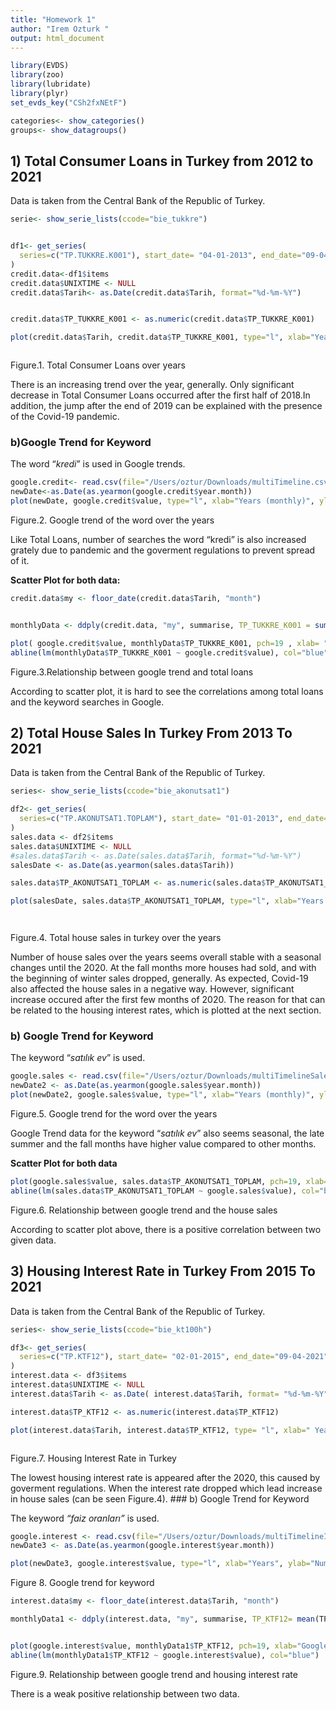 ```yaml
---
title: "Homework 1"
author: "Irem Ozturk "
output: html_document
---
```


```r
library(EVDS)
library(zoo)
library(lubridate)
library(plyr)
set_evds_key("CSh2fxNEtF")

categories<- show_categories()
groups<- show_datagroups()
```

## 1) Total Consumer Loans in Turkey from 2012 to 2021

Data is taken from the Central Bank of the Republic of Turkey. 

```r

serie<- show_serie_lists(ccode="bie_tukkre")


df1<- get_series(
  series=c("TP.TUKKRE.K001"), start_date= "04-01-2013", end_date="09-04-2021"
)
credit.data<-df1$items
credit.data$UNIXTIME <- NULL
credit.data$Tarih<- as.Date(credit.data$Tarih, format="%d-%m-%Y")


credit.data$TP_TUKKRE_K001 <- as.numeric(credit.data$TP_TUKKRE_K001)

plot(credit.data$Tarih, credit.data$TP_TUKKRE_K001, type="l", xlab="Years(weekly)", ylab="Credits", main="Total Consumer Loans "  )



```

Figure.1. Total Consumer Loans over years

There is an increasing trend over the year, generally. Only significant decrease in Total Consumer Loans occurred after the first half of 2018.In addition, the jump after the end of 2019 can be explained with the presence of the Covid-19 pandemic.

### b)Google Trend for Keyword


The word "_kredi_" is used in Google trends.


```r
google.credit<- read.csv(file="/Users/oztur/Downloads/multiTimeline.csv", header=TRUE, sep=";")
newDate<-as.Date(as.yearmon(google.credit$year.month))
plot(newDate, google.credit$value, type="l", xlab="Years (monthly)", ylab="Number of Searches", main="Google Trend 'kredi'")


```

Figure.2. Google trend of the word over the years

Like Total Loans, number of searches the word "kredi" is also increased grately due to pandemic and the goverment regulations to prevent spread of it.

**Scatter Plot for both data:**


```r

credit.data$my <- floor_date(credit.data$Tarih, "month")


monthlyData <- ddply(credit.data, "my", summarise, TP_TUKKRE_K001 = sum(TP_TUKKRE_K001) )

plot( google.credit$value, monthlyData$TP_TUKKRE_K001, pch=19 , xlab= "Google Searches", ylab= "Monthly Loans", main= " Loans-Google Trend")
abline(lm(monthlyData$TP_TUKKRE_K001 ~ google.credit$value), col="blue")
```

Figure.3.Relationship between google trend and total loans

According to scatter plot, it is hard to see the correlations among total loans and the keyword searches in Google.


## 2) Total House Sales In Turkey From 2013 To 2021

Data is taken from the Central Bank of the Republic of Turkey. 


```r
series<- show_serie_lists(ccode="bie_akonutsat1")

df2<- get_series(
  series=c("TP.AKONUTSAT1.TOPLAM"), start_date= "01-01-2013", end_date="01-01-2021"
)
sales.data <- df2$items
sales.data$UNIXTIME <- NULL
#sales.data$Tarih <- as.Date(sales.data$Tarih, format="%d-%m-%Y")
salesDate <- as.Date(as.yearmon(sales.data$Tarih))

sales.data$TP_AKONUTSAT1_TOPLAM <- as.numeric(sales.data$TP_AKONUTSAT1_TOPLAM)

plot(salesDate, sales.data$TP_AKONUTSAT1_TOPLAM, type="l", xlab="Years (monthly)", ylab="Number of Sales", main="Total House Sales In Turkey")




```

Figure.4. Total house sales in turkey over the years

Number of house sales over the years seems overall stable with a seasonal changes until the 2020. At the fall months more houses had sold, and with the beginning of winter sales dropped, generally. As expected, Covid-19 also affected the house sales in a negative way. However, significant increase occured after the first few months of 2020. The reason for that can be related to the housing interest rates, which is plotted at the next section.


### b) Google Trend for Keyword

The keyword "_satılık ev_" is used.


```r

google.sales <- read.csv(file="/Users/oztur/Downloads/multiTimelineSales.csv", header=TRUE, sep=";")
newDate2 <- as.Date(as.yearmon(google.sales$year.month))
plot(newDate2, google.sales$value, type="l", xlab="Years (monthly)", ylab="Number of Searches", main="Google Trend 'satılık ev'")

```

Figure.5. Google trend for the word over the years

Google Trend data for the keyword "_satılık ev_" also seems seasonal, the late summer and the fall months have higher value compared to other months.

**Scatter Plot for both data**


```r
plot(google.sales$value, sales.data$TP_AKONUTSAT1_TOPLAM, pch=19, xlab="Google Searches", ylab="House Sales", main=" House Sales- Google Trend")
abline(lm(sales.data$TP_AKONUTSAT1_TOPLAM ~ google.sales$value), col="blue")
```


Figure.6. Relationship between google trend and the house sales

According to scatter plot above, there is a positive correlation between two given data.


## 3) Housing Interest Rate in Turkey From 2015 To 2021
Data is taken from the Central Bank of the Republic of Turkey.

```r

series<- show_serie_lists(ccode="bie_kt100h")

df3<- get_series(
  series=c("TP.KTF12"), start_date= "02-01-2015", end_date="09-04-2021"
)
interest.data <- df3$items
interest.data$UNIXTIME <- NULL
interest.data$Tarih <- as.Date( interest.data$Tarih, format= "%d-%m-%Y")

interest.data$TP_KTF12 <- as.numeric(interest.data$TP_KTF12)

plot(interest.data$Tarih, interest.data$TP_KTF12, type= "l", xlab=" Years", ylab= "Interest Rate", main= "Housing Interest Rate in Turkey")



```

Figure.7. Housing Interest Rate in Turkey 


The lowest housing interest rate is appeared after the 2020, this caused by goverment regulations. When the interest rate dropped which lead increase in house sales (can be seen Figure.4).
### b) Google Trend for Keyword

The keyword _"faiz oranları"_ is used.


```r
google.interest <- read.csv(file="/Users/oztur/Downloads/multiTimelineInterest.csv", header=TRUE, sep=";")
newDate3 <- as.Date(as.yearmon(google.interest$year.month))

plot(newDate3, google.interest$value, type="l", xlab="Years", ylab="Number of Searches", main="Google Trend 'faiz oranları'")


```

Figure 8. Google trend for keyword


```r
interest.data$my <- floor_date(interest.data$Tarih, "month")

monthlyData1 <- ddply(interest.data, "my", summarise, TP_KTF12= mean(TP_KTF12))


plot(google.interest$value, monthlyData1$TP_KTF12, pch=19, xlab="Google Searches", ylab="Housing Interest Rate(monthly)", main="Housing Interest Rate-Google Trend")
abline(lm(monthlyData1$TP_KTF12 ~ google.interest$value), col="blue")

```

Figure.9. Relationship between google trend and housing interest rate

There is a weak positive relationship between two data.


